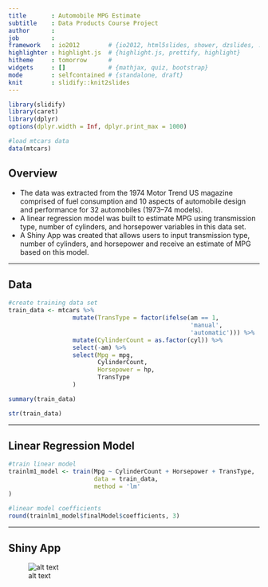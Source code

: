 ```yaml
---
title       : Automobile MPG Estimate
subtitle    : Data Products Course Project
author      : 
job         : 
framework   : io2012        # {io2012, html5slides, shower, dzslides, ...}
highlighter : highlight.js  # {highlight.js, prettify, highlight}
hitheme     : tomorrow      # 
widgets     : []            # {mathjax, quiz, bootstrap}
mode        : selfcontained # {standalone, draft}
knit        : slidify::knit2slides
---
```


<!-- Limit image width and height -->
<style type="text/css">
img {     
  max-height: 560px;     
  max-width: 964px; 
}
</style>
 
<!-- Center image on slide -->
<script type="text/javascript" src="http://ajax.aspnetcdn.com/ajax/jQuery/jquery-1.7.min.js"></script>
<script type="text/javascript">
$(function() {     
  $("p:has(img)").addClass('centered'); 
});
</script>

```r
library(slidify)
library(caret)
library(dplyr)
options(dplyr.width = Inf, dplyr.print_max = 1000)

#load mtcars data
data(mtcars)
```

## Overview

* The data was extracted from the 1974 Motor Trend US magazine comprised of 
fuel consumption and 10 aspects of automobile design and performance for 32 automobiles 
(1973–74 models).
* A linear regression model was built to estimate MPG using transmission 
type, number of cylinders, and horsepower variables in this data set.
* A Shiny App was created that allows users to input transmission type, number of cylinders, and horsepower and receive an estimate of MPG based on this model.

---

## Data
```r
#create training data set
train_data <- mtcars %>% 
                  mutate(TransType = factor(ifelse(am == 1, 
                                                   'manual',
                                                   'automatic'))) %>%
                  mutate(CylinderCount = as.factor(cyl)) %>%
                  select(-am) %>%
                  select(Mpg = mpg,
                         CylinderCount,
                         Horsepower = hp,
                         TransType
                  )

summary(train_data)

str(train_data)
```

---

## Linear Regression Model
```r
#train linear model
trainlm1_model <- train(Mpg ~ CylinderCount + Horsepower + TransType,
                        data = train_data,
                        method = 'lm'
)
```

```r
#linear model coefficients
round(trainlm1_model$finalModel$coefficients, 3)
```

---

## Shiny App
![alt text](assets/img/shiny_app_screenshot.png)


